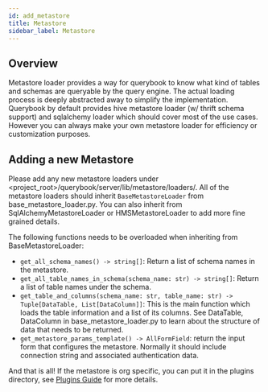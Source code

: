 ```yaml
---
id: add_metastore
title: Metastore
sidebar_label: Metastore
---
```


## Overview

Metastore loader provides a way for querybook to know what kind of tables and schemas are queryable by the query engine. The actual loading process is deeply abstracted away to simplify the implementation. Querybook by default provides hive metastore loader (w/ thrift schema support) and sqlalchemy loader which should cover most of the use cases. However you can always make your own metastore loader for efficiency or customization purposes.

## Adding a new Metastore

Please add any new metastore loaders under \<project_root>/querybook/server/lib/metastore/loaders/. All of the metastore loaders should inherit `BaseMetastoreLoader` from base_metastore_loader.py. You can also inherit from SqlAlchemyMetastoreLoader or HMSMetastoreLoader to add more fine grained details.

The following functions needs to be overloaded when inheriting from BaseMetastoreLoader:

-   `get_all_schema_names() -> string[]`: Return a list of schema names in the metastore.
-   `get_all_table_names_in_schema(schema_name: str) -> string[]`: Return a list of table names under the schema.
-   `get_table_and_columns(schema_name: str, table_name: str) -> Tuple[DataTable, List[DataColumn]]`: This is the main function which loads the table information and a list of its columns. See DataTable, DataColumn in base_metastore_loader.py to learn about the structure of data that needs to be returned.
-   `get_metastore_params_template() -> AllFormField`: return the input form that configures the metastore. Normally it should include connection string and associated authentication data.

And that is all! If the metastore is org specific, you can put it in the plugins directory, see [Plugins Guide](plugins.mdx) for more details.
